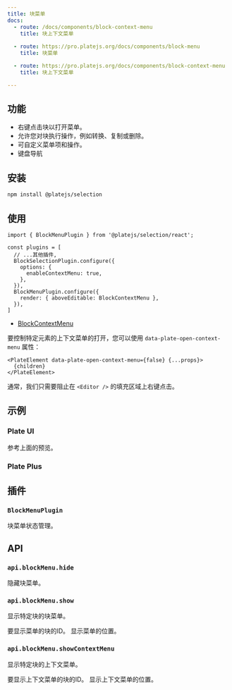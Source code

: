 ```yaml
---
title: 块菜单
docs:
  - route: /docs/components/block-context-menu
    title: 块上下文菜单
    
  - route: https://pro.platejs.org/docs/components/block-menu
    title: 块菜单

  - route: https://pro.platejs.org/docs/components/block-context-menu
    title: 块上下文菜单

---
```


<ComponentPreview name="block-menu-demo" />

<PackageInfo>

## 功能

- 右键点击块以打开菜单。
- 允许您对块执行操作，例如转换、复制或删除。
- 可自定义菜单项和操作。
- 键盘导航

</PackageInfo>

## 安装

```bash
npm install @platejs/selection
```

## 使用

```tsx
import { BlockMenuPlugin } from '@platejs/selection/react';
```

```tsx
const plugins = [
  // ...其他插件,
  BlockSelectionPlugin.configure({
    options: {
      enableContextMenu: true,
    },
  }),
  BlockMenuPlugin.configure({
    render: { aboveEditable: BlockContextMenu },
  }),
]
```

- [BlockContextMenu](/docs/components/block-context-menu)

要控制特定元素的上下文菜单的打开，您可以使用 `data-plate-open-context-menu` 属性：

```tsx
<PlateElement data-plate-open-context-menu={false} {...props}>
  {children}
</PlateElement>
```

通常，我们只需要阻止在 `<Editor />` 的填充区域上右键点击。

## 示例

### Plate UI

参考上面的预览。

### Plate Plus

<ComponentPreviewPro name="context-menu-pro" />

## 插件

### `BlockMenuPlugin`

块菜单状态管理。

## API

### `api.blockMenu.hide`

隐藏块菜单。

### `api.blockMenu.show`

显示特定块的块菜单。

<API name="show">
<APIParameters>
  <APIItem name="id" type="'context' | string">
    要显示菜单的块的ID。
  </APIItem>
  <APIItem name="position" type="{ x: number; y: number }" optional>
    显示菜单的位置。
  </APIItem>
</APIParameters>
</API>

### `api.blockMenu.showContextMenu`

显示特定块的上下文菜单。

<API name="showContextMenu">
<APIParameters>
  <APIItem name="blockId" type="string">
    要显示上下文菜单的块的ID。
  </APIItem>
  <APIItem name="position" type="{ x: number; y: number }">
    显示上下文菜单的位置。
  </APIItem>
</APIParameters>
</API>